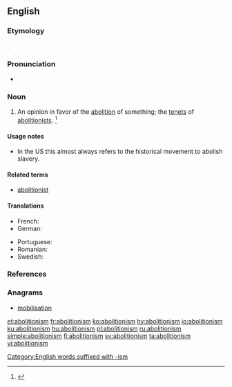 ==English==
{{wikipedia}}

===Etymology===
{{suffix|abolition|ism|lang=en}}.

===Pronunciation===
* {{a|US}} {{IPA|/ˌæb.əˈlɪʃ.əˌnɪz.m̩/|lang=en}}

===Noun===
{{en-noun}}

# An opinion in favor of the [[abolition]] of something; the [[tenet]]s of [[abolitionist]]s. {{defdate|First attested in the early 19<sup>th</sup> century.}}<ref name=SOED>{{R:SOED5|page=6}}</ref>

====Usage notes====
* In the US this almost always refers to the historical movement to abolish slavery.

====Related terms====
* [[abolitionist]]

====Translations====
{{trans-top|opinion in favor of the abolition of something}}
* French: {{t+|fr|abolitionnisme|m}}
* German: {{t+|de|Abolitionismus}}
{{trans-mid}}
* Portuguese: {{t+|pt|abolicionismo|m}}
* Romanian: {{t+|ro|aboliționism}}
* Swedish: {{t+|sv|abolitionism|c}}
{{trans-bottom}}

===References===
<references/>

===Anagrams===
* [[mobilisation#English|mobilisation]]

[[Category:English words suffixed with -ism]]

[[et:abolitionism]]
[[fr:abolitionism]]
[[ko:abolitionism]]
[[hy:abolitionism]]
[[io:abolitionism]]
[[ku:abolitionism]]
[[hu:abolitionism]]
[[pl:abolitionism]]
[[ru:abolitionism]]
[[simple:abolitionism]]
[[fi:abolitionism]]
[[sv:abolitionism]]
[[ta:abolitionism]]
[[vi:abolitionism]]